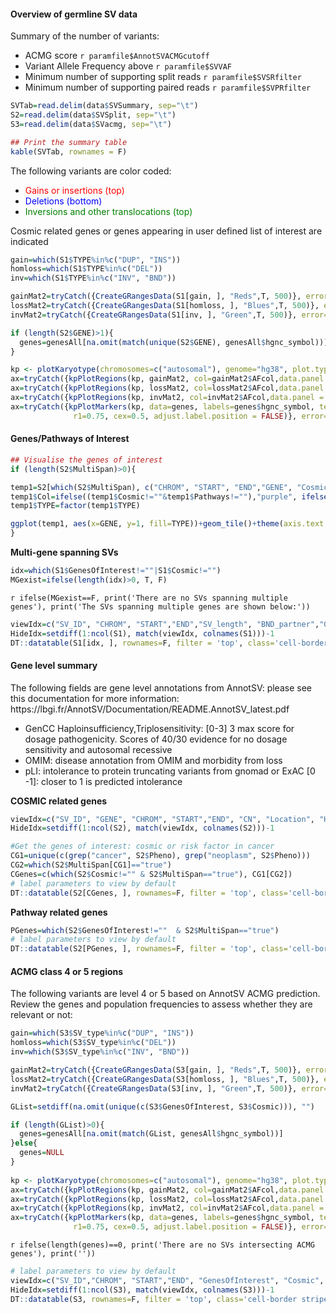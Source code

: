 
#### Overview of germline SV data

Summary of the number of variants:

* ACMG score `r paramfile$AnnotSVACMGcutoff`
* Variant Allele Frequency above `r paramfile$SVVAF`
* Minimum number of supporting split reads `r paramfile$SVSRfilter`
* Minimum number of supporting paired reads `r paramfile$SVPRfilter`

```r
SVTab=read.delim(data$SVSummary, sep="\t")
S2=read.delim(data$SVSplit, sep="\t")
S3=read.delim(data$SVacmg, sep="\t")

## Print the summary table
kable(SVTab, rownames = F)
```
The following variants are color coded:

* <span style="color: red;"> Gains or insertions (top) </span>
* <span style="color: blue;"> Deletions (bottom) </span>
* <span style="color: green;"> Inversions and other translocations (top) </span>

Cosmic related genes or genes appearing in user defined list of interest are indicated

```r

gain=which(S1$TYPE%in%c("DUP", "INS"))
homloss=which(S1$TYPE%in%c("DEL"))
inv=which(S1$TYPE%in%c("INV", "BND"))

gainMat2=tryCatch({CreateGRangesData(S1[gain, ], "Reds",T, 500)}, error=function(e){GRanges()})
lossMat2=tryCatch({CreateGRangesData(S1[homloss, ], "Blues",T, 500)}, error=function(e){ GRanges()})
invMat2=tryCatch({CreateGRangesData(S1[inv, ], "Green",T, 500)}, error=function(e){GRanges()})

if (length(S2$GENE)>1){
  genes=genesAll[na.omit(match(unique(S2$GENE), genesAll$hgnc_symbol))]
}

kp <- plotKaryotype(chromosomes=c("autosomal"), genome="hg38", plot.type=2)
ax=tryCatch({kpPlotRegions(kp, gainMat2, col=gainMat2$AFcol,data.panel = 1)}, error=function(e){NULL})
ax=tryCatch({kpPlotRegions(kp, lossMat2, col=lossMat2$AFcol,data.panel = 2)}, error=function(e){NULL})
ax=tryCatch({kpPlotRegions(kp, invMat2, col=invMat2$AFcol,data.panel = 3)}, error=function(e){NULL})
ax=tryCatch({kpPlotMarkers(kp, data=genes, labels=genes$hgnc_symbol, text.orientation = "horizontal",
              r1=0.75, cex=0.5, adjust.label.position = FALSE)}, error=function(e){NULL})
```

#### Genes/Pathways of Interest

```r
## Visualise the genes of interest
if (length(S2$MultiSpan)>0){

temp1=S2[which(S2$MultiSpan), c("CHROM", "START", "END","GENE", "Cosmic", "Pathways","TYPE", "Location")]
temp1$Col=ifelse((temp1$Cosmic!=""&temp1$Pathways!=""),"purple", ifelse(temp1$Cosmic!="", "red", "blue") )
temp1$TYPE=factor(temp1$TYPE)

ggplot(temp1, aes(x=GENE, y=1, fill=TYPE))+geom_tile()+theme(axis.text.x = element_blank(), axis.ticks.x = element_blank())+scale_fill_manual(values = fillvals)+expand_limits(y = 0.25)+geom_text(aes(colour = Col, label = GENE), y = 0.35, angle=90)+scale_colour_manual(values = c("blue", "purple", "red"), guide = "none")
}
```

**Multi-gene spanning SVs**

```r
idx=which(S1$GenesOfInterest!=""|S1$Cosmic!="")
MGexist=ifelse(length(idx)>0, T, F)
```

`r ifelse(MGexist==F, print('There are no SVs spanning multiple genes'), print('The SVs spanning multiple genes are shown below:'))`

```r
viewIdx=c("SV_ID", "CHROM", "START","END","SV_length", "BND_partner","GenesOfInterest", "Cosmic", "OMIM_morbid","SplitReadVAF")
HideIdx=setdiff(1:ncol(S1), match(viewIdx, colnames(S1)))-1
DT::datatable(S1[idx, ], rownames=F, filter = 'top', class='cell-border stripe',extensions="Buttons", options=list(dom="Bfrtip",scoller = TRUE, pageLength = 5,  buttons=c(I('colvis'),'csv', 'excel'), columnDefs = list(list(visible=FALSE, targets=HideIdx))))

```

#### Gene level summary

The following fields are gene level annotations from AnnotSV: please see this documentation for more information: https://lbgi.fr/AnnotSV/Documentation/README.AnnotSV_latest.pdf

* GenCC Haploinsufficiency,Triplosensitivity: [0-3] 3 max score for dosage pathogenicity. Scores of 40/30 evidence for no dosage sensitivity and autosomal recessive
* OMIM: disease annotation from OMIM and morbidity from loss
* pLI: intolerance to protein truncating variants from gnomad or ExAC [0 -1]: closer to 1 is predicted intolerance


**COSMIC related genes**

```r
viewIdx=c("SV_ID", "GENE", "CHROM", "START","END", "CN", "Location", "Haploinsufficiency", "Triplosensitivity", "OMIM_morbid", "Pathways", "ACMG","Reg.Element.Genes", "Nearest.Splice.Site.bp", "TAD", "BenignSource", "PathogenicSource", "gnomad.pLI","SplitReadVAF", "MeanVAF", "Depth")
HideIdx=setdiff(1:ncol(S2), match(viewIdx, colnames(S2)))-1

#Get the genes of interest: cosmic or risk factor in cancer
CG1=unique(c(grep("cancer", S2$Pheno), grep("neoplasm", S2$Pheno)))
CG2=which(S2$MultiSpan[CG1]=="true")
CGenes=c(which(S2$Cosmic!="" & S2$MultiSpan=="true"), CG1[CG2])
# label parameters to view by default
DT::datatable(S2[CGenes, ], rownames=F, filter = 'top', class='cell-border stripe',extensions="Buttons", options=list(dom="Bfrtip",scoller = TRUE, pageLength = 5,  buttons=c(I('colvis'),'csv', 'excel'), columnDefs = list(list(visible=FALSE, targets=HideIdx))))
```

**Pathway related genes**

```r
PGenes=which(S2$GenesOfInterest!=""  & S2$MultiSpan=="true")
# label parameters to view by default
DT::datatable(S2[PGenes, ], rownames=F, filter = 'top', class='cell-border stripe',extensions="Buttons", options=list(dom="Bfrtip",scoller = TRUE, pageLength = 5,  buttons=c(I('colvis'),'csv', 'excel'), columnDefs = list(list(visible=FALSE, targets=HideIdx))))
```


#### ACMG class 4 or 5 regions

The following variants are level 4 or 5 based on AnnotSV ACMG prediction. Review the genes and population frequencies to assess whether they are relevant or not:

```r
gain=which(S3$SV_type%in%c("DUP", "INS"))
homloss=which(S3$SV_type%in%c("DEL"))
inv=which(S3$SV_type%in%c("INV", "BND"))

gainMat2=tryCatch({CreateGRangesData(S3[gain, ], "Reds",T, 500)}, error=function(e){GRanges()})
lossMat2=tryCatch({CreateGRangesData(S3[homloss, ], "Blues",T, 500)}, error=function(e){ GRanges()})
invMat2=tryCatch({CreateGRangesData(S3[inv, ], "Green",T, 500)}, error=function(e){GRanges()})

GList=setdiff(na.omit(unique(c(S3$GenesOfInterest, S3$Cosmic))), "")

if (length(GList)>0){
  genes=genesAll[na.omit(match(GList, genesAll$hgnc_symbol))]
}else{
  genes=NULL
}
          
kp <- plotKaryotype(chromosomes=c("autosomal"), genome="hg38", plot.type=2)
ax=tryCatch({kpPlotRegions(kp, gainMat2, col=gainMat2$AFcol,data.panel = 1)}, error=function(e){NULL})
ax=tryCatch({kpPlotRegions(kp, lossMat2, col=lossMat2$AFcol,data.panel = 2)}, error=function(e){NULL})
ax=tryCatch({kpPlotRegions(kp, invMat2, col=invMat2$AFcol,data.panel = 3)}, error=function(e){NULL})
ax=tryCatch({kpPlotMarkers(kp, data=genes, labels=genes$hgnc_symbol, text.orientation = "horizontal",
              r1=0.75, cex=0.5, adjust.label.position = FALSE)}, error=function(e){NULL})

```

`r ifelse(length(genes)==0, print('There are no SVs intersecting ACMG genes'), print('')) `

```r
# label parameters to view by default
viewIdx=c("SV_ID","CHROM", "START","END", "GenesOfInterest", "Cosmic", "Haploinsufficiency", "Triplosensitivity", "OMIM_morbid", "ACMG")
HideIdx=setdiff(1:ncol(S3), match(viewIdx, colnames(S3)))-1
DT::datatable(S3, rownames=F, filter = 'top', class='cell-border stripe',extensions="Buttons", options=list(dom="Bfrtip",scoller = TRUE, pageLength = 5,  buttons=c(I('colvis'),'csv', 'excel'), columnDefs = list(list(visible=FALSE, targets=HideIdx))))

```